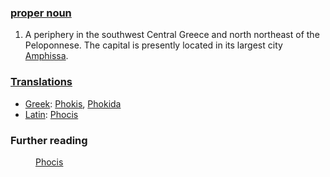 ===[[proper noun]]===

#A periphery in the southwest Central Greece and north northeast of the Peloponnese.  The capital is presently located in its largest city [[Amphissa]].

===[[Translation]]s===

*[[Greek]]: [[Phokis]], [[Phokida]]
*[[Latin]]: [[Phocis]]

===Further reading===

:[[en:Phocis|Phocis]]